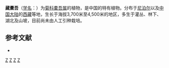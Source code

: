 {{Speciesbox 
| genus = Ligularia
| species = rumicifolia
| authority = (Drumm.) [[刘尚武|S. W. Liu]]
}}

'''藏橐吾'''（[[学名|学名]]：{{lang|la|''Ligularia rumicifolia''}}）为[[菊科|菊科]][[橐吾属|橐吾属]]的植物，是中国的特有植物。分布于[[尼泊尔|尼泊尔]]以及[[中国大陆|中国大陆]]的[[西藏|西藏]]等地，生长于海拔3,700米至4,500米的地区，多生于灌丛、林下、湖北及山坡，目前尚未由人工引种栽培。

== 参考文献 ==
<div class="references-small">
* {{cite web| url =http://www.bioinfo.cn/db05/KmzwSpecies.php?action=view&id=5069| title =藏橐吾| work =《中国高等植物数据库全库》| publisher =中国科学院微生物研究所| author =昆明植物研究所| accessdate =2009-02-25| deadurl =yes| archiveurl =https://web.archive.org/web/20160305082743/http://www.bioinfo.cn/db05/KmzwSpecies.php?action=view&id=5069| archivedate =2016-03-05}}
</div>
{{Taxonbar|from=Q15231633}}

[[Category:橐吾属|Z]]
[[Category:中國特有植物|Z]]
[[Category:西藏植物|Z]]
[[Category:尼泊尔植物|Z]]